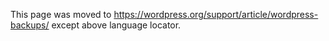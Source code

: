 {{Languages|
{{en|WordPress Backups}}
{{bg|WordPress Backups}}
{{es|Copias de seguridad de WordPress}}
{{fr|Sauvegardes WordPress}}
{{it|Backup di WordPress}}
{{ja|WordPress のバックアップ}}
{{pt|Backups do WordPress}}
{{pt-br|Backups no WordPress}}
{{ru|Резервное копирование WordPress}}
{{zh-hans|WordPress 备份}}
}}

This page was moved to https://wordpress.org/support/article/wordpress-backups/ except above language locator.
<!--
__TOC__

''Note: Want to skip the hard stuff? Skip to [[#Automatic_Backups|Automated Solutions]] such as [https://wordpress.org/plugins/search.php?q=backup WordPress Plugins for backups].''

Your WordPress database contains every post, every comment and every link you have on your blog. If your database gets erased or corrupted, you stand to lose everything you have written. There are many reasons why this could happen and not all are things you can control. With a proper backup of your WordPress database and files, you can quickly restore things back to normal.

Instructions to back up your WordPress site include:
# [[#Backing_Up_Your_WordPress_Site|WordPress Site]] and your [[#Database_Backup_Instructions|WordPress Database]]
# [[#Automatic_Backups|Automatic WordPress backup]] options

In addition, support is provided online at the [https://wordpress.org/support/ WordPress Support Forum] to help you through the process.

Site backups are essential because problems inevitably occur and you need to be in a position to take action when disaster strikes. Spending a few minutes to make an easy, convenient backup of your database will allow you to spend even more time being creative and productive with your website.

== Backup Questions ==

<div style="border:1px blue solid; margin:10px; padding: 10px; background: #E5F2FF; font-weight:bold; font-size: 130%;text-align:center">
Back up your database regularly, and always before an upgrade.
</div>

;How often should you back up? : That depends on how often you blog, how often you want to do this, and how you would feel if your database were lost along with a few posts. It is your decision.
;Can you use this method to back up other data? : Yes. Backups are good all around.
;How many backups should I keep? : The general rule of thumb is to keep at least three backups and keep them in three different places or forms, like CD/DVDs, different hard drives, a thumbdrive, web disk, your e-mail account, etc. This prevents problems if a single backup becomes corrupted or damaged.
;My database backups are huge! Can I do anything about that? : Typically, anti-spam and statistics WordPress Plugins can add large amounts of data and because they are constantly gathering information, the database can swell significantly. When backing up the database, such information is probably not important to keep. Do not mark those tables for backup when selecting them during the backup process.
;Can backups be automated? : Yes. There are several methods of automating the backup process available, and we've listed some in the [[#Automatic_Backups|Automatic WordPress backup]] section. However, it is highly recommended that you back up those auto backups with a manual backup once in a while to guarantee that the process is working. 
;Is there more information on backing up WordPress available? : Yes. See [[#Backup Resources|Backup Resources]] for more information.

== Backup Documentation ==

The following are general documents for helping you to back up and restore your WordPress data.

* [[Backing Up Your Database]]
* [[Restoring Your Database From Backup]]
* [[#Backing Up Your WordPress Site|Backing Up Your WordPress Site]]
* [[#Database Backup Instructions|WordPress Database Backup Instructions]]

== Backing Up Your WordPress Site ==

There are two parts to backing up your WordPress site: '''Database''' and '''Files'''. You need to back up the entire site, and you need to back up your WordPress database.  [[#Database Backup Instructions|Below are instructions]] for backing up your WordPress database for various server programs. We will start with backing up the rest of your WordPress site.

Your WordPress site consists of the following:

# WordPress Core Installation
# WordPress Plugins
# WordPress Themes
# Images and Files
# JavaScript and PHP scripts, and other code files
# Additional Files and Static Web Pages

All of these are used in various combinations to generate your website. The database contains your posts and a lot of data generated on your site, but it does not include the above elements that all come together to create the look and information on your site. These need to be saved.

Most hosts back up the entire server, including your site, but it takes time to request a copy of your site from their backups, and a speedy recovery is critical. You need to learn how to back up your own site files and restore them. 

Here are some methods to backup your site files:
;Website Host Provided Backup Software : Most website hosts provide software to back up your site. Check with your host to find out what services and programs they provide.
;Create Sync With Your Site : [http://winscp.net/eng/index.php WinSCP] and other programs allow you to sync with your website to keep a mirror copy of the content on your server and hard drive updated. It saves time and makes sure you have the latest files in both places.
;Copy Your Files to Your Desktop : Using [[FTP Clients]] or [[UNIX Shell Skills]] you can copy the files to a folder on your computer. Once there, you can zip or compress them into a zip file to save space, allowing you to keep several versions.

Remember, keep at least three backups on file, just in case one is corrupted or lost, and store them in different places and on different mediums, like CD, DVD, different hard drives, etc.

== Database Backup Instructions ==

Back up your WordPress database regularly, and always before an upgrade or move to a new location. The following information will help you back up your WordPress database using various popular server software packages.  For detailed information, contact your website host for more information.

=== Accessing phpMyAdmin ===

See [[phpMyAdmin|phpMyAdmin]] for more information on phpMyAdmin.

While familiarity with phpMyAdmin is not necessary to back up your WordPress database, these instructions should take you step-by-step through the process of finding phpMyAdmin on your server, then you can follow the instructions below as a [[#Simple Backup with phpMyAdmin|simple and easy backup]] or for more detailed instructions see [[Backing Up Your Database]].

* [[#Plesk|Plesk]]
* [[#cPanel|cPanel]]
* [[#Direct_Admin|Direct Admin]]
* [[#Ensim|Ensim]]
* [[#vDeck|vDeck]]
* [[#Ferozo|Ferozo]]

==== Plesk ====

Here is how you access phpMyAdmin in Plesk:
# [https://docs.plesk.com/en-US/onyx/customer-guide/quick-start-with-plesk/log-in-to-plesk.77963/ Log in] to Plesk.
# In the upper right corner of the screen, click '''Databases'''.
#:[[File:plesk_create_db_1.png]]
# Click '''phpMyAdmin'''.
#:[[File:plesk_backup_db_2.png]]

<br style="clear:both;" />

==== cPanel ====

On your main control panel for cPanel, look for the MySQL logo and click the link to MySQL Databases. On the next page, look for '''phpMyAdmin''' link and click it to access your phpMyAdmin.

[[Image:cpanel1.png|left|thumb|78px|cPanel Access Databases]]

[[Image:cpanel2.png|left|thumb|162px|cPanel Access to phpMyAdmin]]

<br style="clear:both;" />

==== Direct Admin ====

From '''Your Account''' page, look for '''MySQL Management''' and click it to access '''phpMyAdmin'''.

[[Image:direct1.png|left|thumb|433px|Direct Admin Access Databases]]

[[Image:direct2.png|left|thumb|148px|Direct Admin Access to phpMyAdmin]]

<br style="clear:both;" />

==== Ensim ====

Look for the MySQL Admin logo and click the link. Under '''Configuration''' choose '''MySQL Administration Tool'''.

[[Image:ensim1.png|left|thumb|72px]]

[[Image:ensim2.png|left|thumb|140px]]

<br style="clear:both;" />

==== vDeck ====

From the main control panel, click '''Host Manager''', then click '''Databases'''. In the next window, click '''Admin'''. Another window will popup taking you to the phpMyAdmin login screen.

[[Image:vdeck1.png|left|vDeck choose Host Manager]]

[[Image:vdeck1-2.png|left|thumb|500px]]

[[Image:vdeck2.png|left|thumb|223px]]

<br style="clear:both;" />

<hr />

==== Ferozo ====

Login to your Ferozo Control Panel by using your credentials. Once inside, go to the “Base de Datos” (“Data Base”) menu and then click on “Acceso phpMyAdmin” (“Access phpMyAdmin”). A new window will open displaying the phpMyAdmin login screen.

[[File:ferozo-backup.jpg]]

<br style="clear:both;" />

<hr />

== Simple Backup with phpMyAdmin ==

The following is a very simple version of how to use [[phpMyAdmin]] to back up your WordPress database. For more detailed information see [[WordPress Backups]] and [[Backing Up Your Database]]. Once you have discovered how to [[#Accessing phpMyAdmin|access your site's phpMyAdmin]], follow these simple instructions.

1. Click on '''Databases''' in your phpMyAdmin panel. (It may not be necessary to do this, depending on your version of phpMyAdmin)

[[Image:phpmyadmin_top_dbindicated.jpg||640px|phpMyAdmin Top]]

2. You may have several databases. Click the one that holds your WordPress data, the database you created when you [[Installing WordPress|installed WordPress]]. (In older versions this may be done through a pull-down menu.)

3. Below is a picture of the default tables in the '''Structure''' view tab. You may have more tables -- this would happen if you have any statistics plugins or anti-spam plugins.

[[Image:phpmyadmin_dbtop.jpg||640px|WordPress database view]]

4. Click '''Export'''.
There are two methods to export, '''Quick''' and '''Custom'''; if you choose '''Custom''', follow these steps:
<ol style="list-style-type: lower-alpha;">
  <li>Select all the tables.</li>
  <li>In the '''Output''' section check '''Save output to a file''' and select '''None''' for '''Compression'''. (If your database is very large use a compression method)</li>
  <li>Select '''SQL''' from the '''Format''' drop-down menu.</li>
	<li>Check "Add DROP TABLE": this can be useful for over-writing an existing database.</li>
	<li>Check "IF NOT EXISTS": this prevents errors during restores if the tables are already there.</li>
	<li>Click '''Go'''. The data will now be saved into your computer.</li>
</ol>

5. Keep these files safe, copied and stored in separate places on separate media.

== Automatic Backups ==

Various plugins exist to take automatic scheduled backups of your WordPress database.  This helps to manage your backup collection easily.  You can find automatic backup plugins in the '''Plugin Browser''' on the WordPress Administration Screens or through the [https://wordpress.org/plugins/ WordPress Plugin Directory].

* [https://wordpress.org/plugins/tags/backup List of Backup Plugins]

== Backup Resources ==

* [http://www.guyrutenberg.com/2010/02/28/improved-ftp-backup-for-wordpress/ FTP Backups] - How to automate backing up to a FTP server
* [http://www.guyrutenberg.com/2013/03/28/incremental-wordpress-backups-using-duply-duplicity/ Incremental Backups] - How to make encrypted incremental backups using [http://duplicity.nongnu.org/ duplicity]
* [[Backing Up Your Database]]
* [[Backing Up Your WordPress Files]]
* [[Restoring Your Database From Backup]]
* [[phpMyAdmin|Using phpMyAdmin with WordPress]]

=== Backup Tools ===

* [[phpMyAdmin|Using phpMyAdmin]]
* [[FTP Clients]]
* [[Using FileZilla]]

[[Category:Advanced Topics]]
[[Category:About WordPress]]
[[Category:Getting Started]]
[[Category:WordPress Lessons]]
[[Category:UI Link]]
-->
